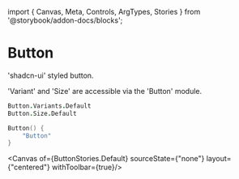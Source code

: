 ﻿import { Canvas, Meta, Controls, ArgTypes, Stories } from '@storybook/addon-docs/blocks';

<Meta of={ButtonStories} />

# Button

'shadcn-ui' styled button.

'Variant' and 'Size' are accessible via the 'Button' module.

```fsharp
Button.Variants.Default
Button.Size.Default
```

```fsharp
Button() {
    "Button"
}
```

<Canvas of={ButtonStories.Default} sourceState={"none"} layout={"centered"} withToolbar={true}/>

<Controls />

<SourceCode code={rawCode}/>

<Stories includePrimary={false} of={ButtonStories} />


